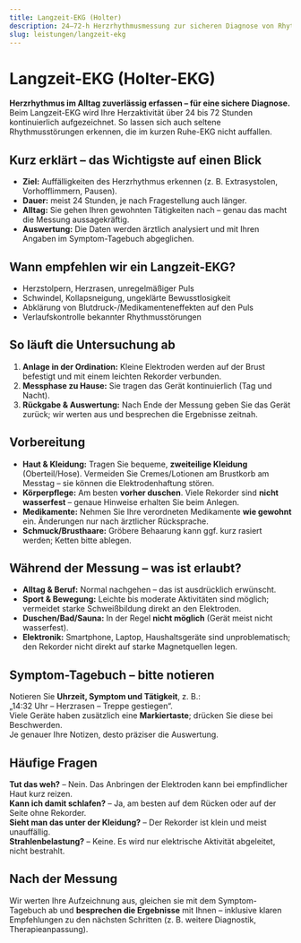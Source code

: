 ```yaml
---
title: Langzeit-EKG (Holter)
description: 24–72-h Herzrhythmusmessung zur sicheren Diagnose von Rhythmusstörungen - Ablauf, Vorbereitung, Auswertung. Online-Termin bei Wahlarzt Dr. Huber in Linz
slug: leistungen/langzeit-ekg
---
```



# Langzeit-EKG (Holter-EKG)

**Herzrhythmus im Alltag zuverlässig erfassen – für eine sichere Diagnose.**  
Beim Langzeit-EKG wird Ihre Herzaktivität über 24 bis 72 Stunden kontinuierlich aufgezeichnet. So lassen sich auch seltene Rhythmusstörungen erkennen, die im kurzen Ruhe-EKG nicht auffallen.

## Kurz erklärt – das Wichtigste auf einen Blick

- **Ziel:** Auffälligkeiten des Herzrhythmus erkennen (z. B. Extrasystolen, Vorhofflimmern, Pausen).
- **Dauer:** meist 24 Stunden, je nach Fragestellung auch länger.
- **Alltag:** Sie gehen Ihren gewohnten Tätigkeiten nach – genau das macht die Messung aussagekräftig.
- **Auswertung:** Die Daten werden ärztlich analysiert und mit Ihren Angaben im Symptom-Tagebuch abgeglichen.

## Wann empfehlen wir ein Langzeit-EKG?

- Herzstolpern, Herzrasen, unregelmäßiger Puls
- Schwindel, Kollapsneigung, ungeklärte Bewusstlosigkeit
- Abklärung von Blutdruck-/Medikamenteneffekten auf den Puls
- Verlaufskontrolle bekannter Rhythmusstörungen

## So läuft die Untersuchung ab

1. **Anlage in der Ordination:** Kleine Elektroden werden auf der Brust befestigt und mit einem leichten Rekorder verbunden.
2. **Messphase zu Hause:** Sie tragen das Gerät kontinuierlich (Tag und Nacht).
3. **Rückgabe & Auswertung:** Nach Ende der Messung geben Sie das Gerät zurück; wir werten aus und besprechen die Ergebnisse zeitnah.

## Vorbereitung

- **Haut & Kleidung:** Tragen Sie bequeme, **zweiteilige Kleidung** (Oberteil/Hose). Vermeiden Sie Cremes/Lotionen am Brustkorb am Messtag – sie können die Elektrodenhaftung stören.
- **Körperpflege:** Am besten **vorher duschen**. Viele Rekorder sind **nicht wasserfest** – genaue Hinweise erhalten Sie beim Anlegen.
- **Medikamente:** Nehmen Sie Ihre verordneten Medikamente **wie gewohnt** ein. Änderungen nur nach ärztlicher Rücksprache.
- **Schmuck/Brusthaare:** Gröbere Behaarung kann ggf. kurz rasiert werden; Ketten bitte ablegen.

## Während der Messung – was ist erlaubt?

- **Alltag & Beruf:** Normal nachgehen – das ist ausdrücklich erwünscht.
- **Sport & Bewegung:** Leichte bis moderate Aktivitäten sind möglich; vermeidet starke Schweißbildung direkt an den Elektroden.
- **Duschen/Bad/Sauna:** In der Regel **nicht möglich** (Gerät meist nicht wasserfest).
- **Elektronik:** Smartphone, Laptop, Haushaltsgeräte sind unproblematisch; den Rekorder nicht direkt auf starke Magnetquellen legen.

## Symptom-Tagebuch – bitte notieren

Notieren Sie **Uhrzeit, Symptom und Tätigkeit**, z. B.:  
„14:32 Uhr – Herzrasen – Treppe gestiegen“.  
Viele Geräte haben zusätzlich eine **Markiertaste**; drücken Sie diese bei Beschwerden.  
Je genauer Ihre Notizen, desto präziser die Auswertung.

## Häufige Fragen

**Tut das weh?** – Nein. Das Anbringen der Elektroden kann bei empfindlicher Haut kurz reizen.  
**Kann ich damit schlafen?** – Ja, am besten auf dem Rücken oder auf der Seite ohne Rekorder.  
**Sieht man das unter der Kleidung?** – Der Rekorder ist klein und meist unauffällig.  
**Strahlenbelastung?** – Keine. Es wird nur elektrische Aktivität abgeleitet, nicht bestrahlt.

## Nach der Messung

Wir werten Ihre Aufzeichnung aus, gleichen sie mit dem Symptom-Tagebuch ab und **besprechen die Ergebnisse** mit Ihnen – inklusive klaren Empfehlungen zu den nächsten Schritten (z. B. weitere Diagnostik, Therapieanpassung).

<ScheduleAppointment></ScheduleAppointment>

